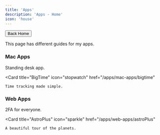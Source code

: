 ```yaml
---
title: 'Apps'
description: 'Apps - Home'
icon: 'house'
---
```

[<button class="borderedButton"><Icon icon="arrow-left" /> Back Home</button>](/)

This page has different guides for my apps.

### Mac Apps
<CardGroup cols={2}>
  <Card
    title="Stand"
    icon="person"
    href="/apps/mac-apps/stand"
  >
    Standing desk app.
  </Card>

  <Card
    title="BigTime"
    icon="stopwatch"
    href="/apps/mac-apps/bigtime"
  >
    Time tracking made simple.
  </Card>
</CardGroup>

### Web Apps
<CardGroup>
  <Card
    title="tewFA"
    icon="shield-halved"
    href="/apps/web-apps/tewfa"
  >
    2FA for everyone.
  </Card>

  <Card
    title="AstroPlus"
    icon="sparkle"
    href="/apps/web-apps/astroPlus"
  >
    A beautiful tour of the planets.
  </Card>
</CardGroup>
